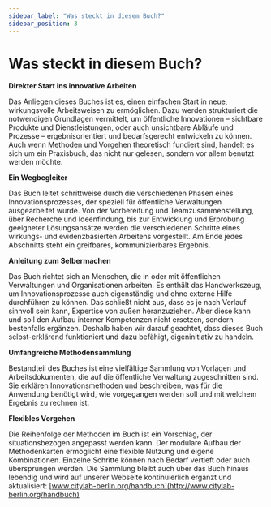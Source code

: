 ```yaml
---
sidebar_label: "Was steckt in diesem Buch?"
sidebar_position: 3
---
```


# Was steckt in diesem Buch?

**Direkter Start ins innovative Arbeiten**

Das Anliegen dieses Buches ist es, einen einfachen Start in neue, wirkungsvolle Arbeitsweisen zu ermöglichen. Dazu werden strukturiert die notwendigen Grundlagen vermittelt, um öffentliche Innovationen – sichtbare Produkte und Dienstleistungen, oder auch unsichtbare Abläufe und Prozesse – ergebnisorientiert und bedarfsgerecht entwickeln zu können. Auch wenn Methoden und Vorgehen theoretisch fundiert sind, handelt es sich um ein Praxisbuch, das nicht nur gelesen, sondern vor allem benutzt werden möchte.

**Ein Wegbegleiter**

Das Buch leitet schrittweise durch die verschiedenen Phasen eines Innovationsprozesses, der speziell für öffentliche Verwaltungen ausgearbeitet wurde. Von der Vorbereitung und Teamzusammenstellung, über Recherche und Ideenfindung, bis zur Entwicklung und Erprobung geeigneter Lösungsansätze werden die verschiedenen Schritte eines wirkungs- und evidenzbasierten Arbeitens vorgestellt. Am Ende jedes Abschnitts steht ein greifbares, kommunizierbares Ergebnis.

**Anleitung zum Selbermachen**

Das Buch richtet sich an Menschen, die in oder mit öffentlichen Verwaltungen und Organisationen arbeiten. Es enthält das Handwerkszeug, um Innovationsprozesse auch eigenständig und ohne externe Hilfe durchführen zu können. Das schließt nicht aus, dass es je nach Verlauf sinnvoll sein kann, Expertise von außen heranzuziehen. Aber diese kann und soll den Aufbau interner Kompetenzen nicht ersetzen, sondern bestenfalls ergänzen. Deshalb haben wir darauf geachtet, dass dieses Buch selbst-erklärend funktioniert und dazu befähigt, eigeninitiativ zu handeln.

**Umfangreiche Methodensammlung**

Bestandteil des Buches ist eine vielfältige Sammlung von Vorlagen und Arbeitsdokumenten, die auf die öffentliche Verwaltung zugeschnitten sind. Sie erklären Innovationsmethoden und beschreiben, was für die Anwendung benötigt wird, wie vorgegangen werden soll und mit welchem Ergebnis zu rechnen ist.

**Flexibles Vorgehen**

Die Reihenfolge der Methoden im Buch ist ein Vorschlag, der situationsbezogen angepasst werden kann. Der modulare Aufbau der Methodenkarten ermöglicht eine flexible Nutzung und eigene Kombinationen. Einzelne Schritte können nach Bedarf vertieft oder auch übersprungen werden. Die Sammlung bleibt auch über das Buch hinaus lebendig und wird auf unserer Webseite kontinuierlich ergänzt und aktualisiert:
[www.citylab-berlin.org/handbuch](http://www.citylab-berlin.org/handbuch)
